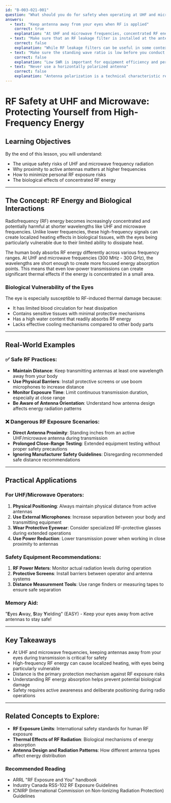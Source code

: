 ```yaml
---
id: "B-003-021-001"
question: "What should you do for safety when operating at UHF and microwave frequencies?"
answers:
  - text: "Keep antenna away from your eyes when RF is applied"
    correct: true
    explanation: "At UHF and microwave frequencies, concentrated RF energy can potentially cause localized heating and damage to sensitive tissues, particularly the eyes. These high-frequency ranges have wavelengths short enough to create focused energy points that can cause thermal effects on biological tissue, making it crucial to avoid direct, close-proximity exposure to energized antennas."
  - text: "Make sure that an RF leakage filter is installed at the antenna feed point"
    correct: false
    explanation: "While RF leakage filters can be useful in some contexts, they do not directly address personal safety at UHF and microwave frequencies. This answer misunderstands the primary safety concern, which is maintaining physical distance from an active antenna to prevent potential RF exposure risks."
  - text: "Make sure the standing wave ratio is low before you conduct a test"
    correct: false
    explanation: "Low SWR is important for equipment efficiency and performance, but it doesn't directly relate to personal safety when operating at UHF and microwave frequencies. This answer confuses technical performance parameters with human safety considerations."
  - text: "Never use a horizontally polarized antenna"
    correct: false
    explanation: "Antenna polarization is a technical characteristic related to signal propagation and is not a safety requirement. This answer provides incorrect guidance about antenna usage and does not address the specific safety concerns of UHF and microwave frequency operations."
---
```


# RF Safety at UHF and Microwave: Protecting Yourself from High-Frequency Energy

## Learning Objectives
By the end of this lesson, you will understand:
- The unique safety risks of UHF and microwave frequency radiation
- Why proximity to active antennas matters at higher frequencies
- How to minimize personal RF exposure risks
- The biological effects of concentrated RF energy

---

## The Concept: RF Energy and Biological Interactions

Radiofrequency (RF) energy becomes increasingly concentrated and potentially harmful at shorter wavelengths like UHF and microwave frequencies. Unlike lower frequencies, these high-frequency signals can create localized heating effects in biological tissues, with the eyes being particularly vulnerable due to their limited ability to dissipate heat.

The human body absorbs RF energy differently across various frequency ranges. At UHF and microwave frequencies (300 MHz - 300 GHz), the wavelengths are short enough to create more focused energy absorption points. This means that even low-power transmissions can create significant thermal effects if the energy is concentrated in a small area.

### Biological Vulnerability of the Eyes

The eye is especially susceptible to RF-induced thermal damage because:
- It has limited blood circulation for heat dissipation
- Contains sensitive tissues with minimal protective mechanisms
- Has a high water content that readily absorbs RF energy
- Lacks effective cooling mechanisms compared to other body parts

---

## Real-World Examples

### ✅ Safe RF Practices:
- **Maintain Distance**: Keep transmitting antennas at least one wavelength away from your body
- **Use Physical Barriers**: Install protective screens or use boom microphones to increase distance
- **Monitor Exposure Time**: Limit continuous transmission duration, especially at close range
- **Be Aware of Antenna Orientation**: Understand how antenna design affects energy radiation patterns

### ❌ Dangerous RF Exposure Scenarios:
- **Direct Antenna Proximity**: Standing inches from an active UHF/microwave antenna during transmission
- **Prolonged Close-Range Testing**: Extended equipment testing without proper safety precautions
- **Ignoring Manufacturer Safety Guidelines**: Disregarding recommended safe distance recommendations

---

## Practical Applications

### For UHF/Microwave Operators:
1. **Physical Positioning**: Always maintain physical distance from active antennas
2. **Use External Microphones**: Increase separation between your body and transmitting equipment
3. **Wear Protective Eyewear**: Consider specialized RF-protective glasses during extended operations
4. **Use Power Reduction**: Lower transmission power when working in close proximity to antennas

### Safety Equipment Recommendations:
1. **RF Power Meters**: Monitor actual radiation levels during operation
2. **Protective Screens**: Install barriers between operator and antenna systems
3. **Distance Measurement Tools**: Use range finders or measuring tapes to ensure safe separation

### Memory Aid:
"**E**yes **A**way, **S**tay **Y**ielding" (EASY) - Keep your eyes away from active antennas to stay safe!

---

## Key Takeaways

- At UHF and microwave frequencies, keeping antennas away from your eyes during transmission is critical for safety
- High-frequency RF energy can cause localized heating, with eyes being particularly vulnerable
- Distance is the primary protection mechanism against RF exposure risks
- Understanding RF energy absorption helps prevent potential biological damage
- Safety requires active awareness and deliberate positioning during radio operations

---

## Related Concepts to Explore:
- **RF Exposure Limits**: International safety standards for human RF exposure
- **Thermal Effects of RF Radiation**: Biological mechanisms of energy absorption
- **Antenna Design and Radiation Patterns**: How different antenna types affect energy distribution

### Recommended Reading
- ARRL "RF Exposure and You" handbook
- Industry Canada RSS-102 RF Exposure Guidelines
- ICNIRP (International Commission on Non-Ionizing Radiation Protection) Guidelines